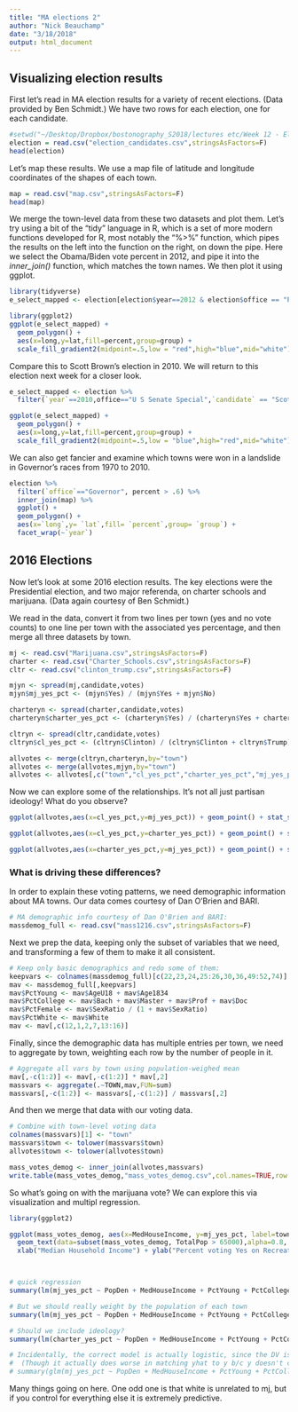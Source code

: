 ```yaml
---
title: "MA elections 2"
author: "Nick Beauchamp"
date: "3/18/2018"
output: html_document
---
```


## Visualizing election results

First let's read in MA election results for a variety of recent elections. (Data provided by Ben Schmidt.)  We have two rows for each election, one for each candidate.

```r
#setwd("~/Desktop/Dropbox/bostonography_S2018/lectures etc/Week 12 - Elections and Legislatures")
election = read.csv("election_candidates.csv",stringsAsFactors=F)
head(election)
```

Let's map these results.  We use a map file of latitude and longitude coordinates of the shapes of each town.

```r
map = read.csv("map.csv",stringsAsFactors=F)
head(map)
```

We merge the town-level data from these two datasets and plot them.  Let's try using a bit of the "tidy" language in R, which is a set of more modern functions developed for R, most notably the "%>%" function, which pipes the results on the left into the function on the right, on down the pipe.  Here we select the Obama/Biden vote percent in 2012, and pipe it into the _inner_join()_ function, which matches the town names.  We then plot it using ggplot.

```r
library(tidyverse)
e_select_mapped <- election[election$year==2012 & election$office == "President" & election$candidate=="Obama/ Biden",] %>% inner_join(map)

library(ggplot2)
ggplot(e_select_mapped) + 
  geom_polygon() + 
  aes(x=long,y=lat,fill=percent,group=group) + 
  scale_fill_gradient2(midpoint=.5,low = "red",high="blue",mid="white")
```

Compare this to Scott Brown's election in 2010.  We will return to this election next week for a closer look.

```r
e_select_mapped <- election %>% 
  filter(`year`==2010,office=="U S Senate Special",`candidate` == "Scott P. Brown") %>% inner_join(map)

ggplot(e_select_mapped) + 
  geom_polygon() + 
  aes(x=long,y=lat,fill=percent,group=group) + 
  scale_fill_gradient2(midpoint=.5,low = "blue",high="red",mid="white")
```

We can also get fancier and examine which towns were won in a landslide in Governor's races from 1970 to 2010.

```r
election %>% 
  filter(`office`=="Governor", percent > .6) %>%
  inner_join(map) %>%
  ggplot() + 
  geom_polygon() + 
  aes(x=`long`,y= `lat`,fill= `percent`,group= `group`) + 
  facet_wrap(~`year`)
```



## 2016 Elections

Now let's look at some 2016 election results.  The key elections were the Presidential election, and two major referenda, on charter schools and marijuana.  (Data again courtesy of Ben Schmidt.)

We read in the data, convert it from two lines per town (yes and no vote counts) to one line per town with the associated yes percentage, and then merge all three datasets by town.

```r
mj <- read.csv("Marijuana.csv",stringsAsFactors=F) 
charter <- read.csv("Charter_Schools.csv",stringsAsFactors=F)
cltr <- read.csv("clinton_trump.csv",stringsAsFactors=F)

mjyn <- spread(mj,candidate,votes)
mjyn$mj_yes_pct <- (mjyn$Yes) / (mjyn$Yes + mjyn$No)

charteryn <- spread(charter,candidate,votes)
charteryn$charter_yes_pct <- (charteryn$Yes) / (charteryn$Yes + charteryn$No)

cltryn <- spread(cltr,candidate,votes)
cltryn$cl_yes_pct <- (cltryn$Clinton) / (cltryn$Clinton + cltryn$Trump)

allvotes <- merge(cltryn,charteryn,by="town")
allvotes <- merge(allvotes,mjyn,by="town")
allvotes <- allvotes[,c("town","cl_yes_pct","charter_yes_pct","mj_yes_pct")]
```

Now we can explore some of the relationships.  It's not all just partisan ideology!  What do you observe?

```r
ggplot(allvotes,aes(x=cl_yes_pct,y=mj_yes_pct)) + geom_point() + stat_smooth(span=0.5)

ggplot(allvotes,aes(x=cl_yes_pct,y=charter_yes_pct)) + geom_point() + stat_smooth(span=1)

ggplot(allvotes,aes(x=charter_yes_pct,y=mj_yes_pct)) + geom_point() + stat_smooth(span=1)
```

### What is driving these differences?

In order to explain these voting patterns, we need demographic information about MA towns.  Our data comes courtesy of Dan O'Brien and BARI.

```r
# MA demographic info courtesy of Dan O'Brien and BARI:
massdemog_full <- read.csv("mass1216.csv",stringsAsFactors=F)
```

Next we prep the data, keeping only the subset of variables that we need, and transforming a few of them to make it all consistent.

```r
# Keep only basic demographics and redo some of them:
keepvars <- colnames(massdemog_full)[c(22,23,24,25:26,30,36,49:52,74)]
mav <- massdemog_full[,keepvars]
mav$PctYoung <- mav$AgeU18 + mav$Age1834
mav$PctCollege <- mav$Bach + mav$Master + mav$Prof + mav$Doc
mav$PctFemale <- mav$SexRatio / (1 + mav$SexRatio)
mav$PctWhite <- mav$White
mav <- mav[,c(12,1,2,7,13:16)]
```

Finally, since the demographic data has multiple entries per town, we need to aggregate by town, weighting each row by the number of people in it.

```r
# Aggregate all vars by town using population-weighed mean
mav[,-c(1:2)] <- mav[,-c(1:2)] * mav[,2]
massvars <- aggregate(.~TOWN,mav,FUN=sum)
massvars[,-c(1:2)] <- massvars[,-c(1:2)] / massvars[,2]
```

And then we merge that data with our voting data.

```r
# Combine with town-level voting data
colnames(massvars)[1] <- "town"
massvars$town <- tolower(massvars$town)
allvotes$town <- tolower(allvotes$town)

mass_votes_demog <- inner_join(allvotes,massvars)
write.table(mass_votes_demog,"mass_votes_demog.csv",col.names=TRUE,row.names=F,sep=",")
```

So what's going on with the marijuana vote?  We can explore this via visualization and multipl regression.

```r
library(ggplot2)

ggplot(mass_votes_demog, aes(x=MedHouseIncome, y=mj_yes_pct, label=town)) + geom_point(alpha = 0.7, aes(size=TotalPop, color=cl_yes_pct)) + scale_color_gradient(low = "red",high="blue") +
  geom_text(data=subset(mass_votes_demog, TotalPop > 65000),alpha=0.8, vjust=-0.6,hjust=-0.1) +
  xlab("Median Household Income") + ylab("Percent voting Yes on Recreational Marijuana") 



# quick regression
summary(lm(mj_yes_pct ~ PopDen + MedHouseIncome + PctYoung + PctCollege + PctFemale + PctWhite,data=mass_votes_demog))

# But we should really weight by the population of each town
summary(lm(mj_yes_pct ~ PopDen + MedHouseIncome + PctYoung + PctCollege + PctFemale + PctWhite,data=mass_votes_demog, weights=TotalPop))

# Should we include ideology?
summary(lm(charter_yes_pct ~ PopDen + MedHouseIncome + PctYoung + PctCollege + PctFemale + PctWhite + cl_yes_pct,data=mass_votes_demog, weights=TotalPop))

# Incidentally, the correct model is actually logistic, since the DV is a proportion
#  (Though it actually does worse in matching yhat to y b/c y doesn't come close to 0 or 1)
# summary(glm(mj_yes_pct ~ PopDen + MedHouseIncome + PctYoung + PctCollege + PctFemale + PctWhite + cl_yes_pct,data=mass_votes_demog, weights=TotalPop, family=binomial))
```

Many things going on here.  One odd one is that white is unrelated to mj, but if you control for everything else it is extremely predictive.


